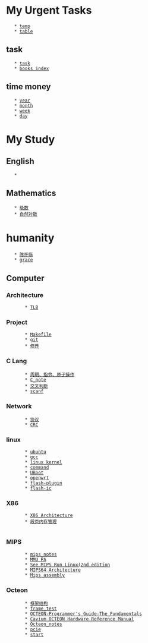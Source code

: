 = My Urgent Tasks =
    * [[temp]]
    * [[table]]
== task ==
    * [[task]]
    * [[books index]]
== time money ==
    * [[year]]
    * [[month]]
    * [[week]]
    * [[day]]

= My Study =
== English	==
	* 
== Mathematics	==
	* [[级数]]
	* [[自然对数]]
= humanity  	=
	* [[陈怀临]] 
	* [[grace]]
== Computer 	==
=== Architecture===
		* [[TLB]]
=== Project 	===
		* [[Makefile]]
		* [[git]]
		* [[修养]]
=== C Lang 	===
		* [[周期、指令、原子操作]]
		* [[C_note]]
		* [[交叉判断]]
		* [[scanf]]
=== Network 	===
		* [[协议]]
		* [[CRC]]
=== linux 	===
		* [[ubuntu]]
		* [[gcc]]
		* [[linux kernel]]
		* [[command]]
		* [[UBoot]]
		* [[openwrt]]
		* [[flash-plugin]]
		* [[flash-ic]]
=== X86		===
		* [[X86 Architecture]]
		* [[段页内存管理]]
	
=== MIPS	===
		* [[mips notes]]
		* [[MMU PA]]
		* [[See MIPS Run Linux(2nd edition]]
		* [[MIPS64 Architecture]]
		* [[Mips assembly]]
=== Octeon 	===
		* [[框架结构]]
		* [[frame_test]]
		* [[OCTEON-Programmer's_Guide-The_Fundamentals]]
		* [[Cavium OCTEON Hardware Reference Manual]]
		* [[Octeon_notes]]
		* [[pcie]]
		* [[start]]

